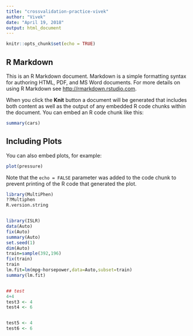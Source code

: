 ```yaml
---
title: "crossvalidation-practice-vivek"
author: "Vivek"
date: "April 19, 2018"
output: html_document
---
```


```r
knitr::opts_chunk$set(echo = TRUE)
```

## R Markdown

This is an R Markdown document. Markdown is a simple formatting syntax for authoring HTML, PDF, and MS Word documents. For more details on using R Markdown see <http://rmarkdown.rstudio.com>.

When you click the **Knit** button a document will be generated that includes both content as well as the output of any embedded R code chunks within the document. You can embed an R code chunk like this:

```r
summary(cars)
```

## Including Plots

You can also embed plots, for example:

```r
plot(pressure)
```

Note that the `echo = FALSE` parameter was added to the code chunk to prevent printing of the R code that generated the plot.

```r
library(MultiPhen)
??Multiphen
R.version.string


library(ISLR)
data(Auto)
fix(Auto)
summary(Auto)
set.seed(1)
dim(Auto)
train=sample(392,196)
fix(train)
train
lm.fit=lm(mpg~horsepower,data=Auto,subset=train)
summary(lm.fit)



```


```r
## test
4+4
test3 <- 4
test4 <- 6


test5 <- 4
test6 <- 6
```

